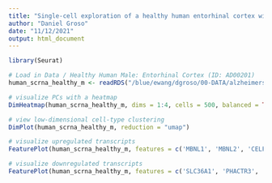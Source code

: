 ```yaml
---
title: "Single-cell exploration of a healthy human entorhinal cortex with Seurat"
author: "Daniel Groso"
date: "11/12/2021"
output: html_document
---
```

```r
library(Seurat)
```
```r
# Load in Data / Healthy Human Male: Entorhinal Cortex (ID: AD00201)
human_scrna_healthy_m <- readRDS("/blue/ewang/dgroso/00-DATA/alzheimers_seurat_obj_scrna/human_healthy/AD00201.rds")
```

```r
# visualize PCs with a heatmap
DimHeatmap(human_scrna_healthy_m, dims = 1:4, cells = 500, balanced = TRUE)
```

```r
# view low-dimensional cell-type clustering 
DimPlot(human_scrna_healthy_m, reduction = "umap")
```

```r
# visualize upregulated transcripts
FeaturePlot(human_scrna_healthy_m, features = c('MBNL1', 'MBNL2', 'CELF1', 'SESN3', 'WDR1', "ITGA6","CFH", "CFI", "CFB", "B3GAT2","DAG1", "BTG2", "PSMB9"))
```

```r
# visualize downregulated transcripts
FeaturePlot(human_scrna_healthy_m, features = c('SLC36A1', 'PHACTR3', 'DLGAP1', 'DLGAP4', 'LRRFIP2', "CAMKK2", 'MTCL1', "VGF", "ADCY1", "ABLIM2", "SIPA1L1"))
```


